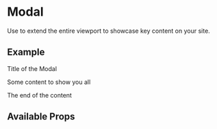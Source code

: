 

<Meta title="Components/Modal/Intro" component={Modal} />

# Modal

Use to extend the entire viewport to showcase key content on your site.

## Example

<Canvas>
  <Modal.Dialog>
    <Modal.Header closeButton closeLabel="Close">
      <Modal.Title>Title of the Modal</Modal.Title>
    </Modal.Header>
    <Modal.Body>
      <p>Some content to show you all</p>
    </Modal.Body>
    <Modal.Footer>The end of the content</Modal.Footer>
  </Modal.Dialog>
</Canvas>

## Available Props

<ArgsTable />
